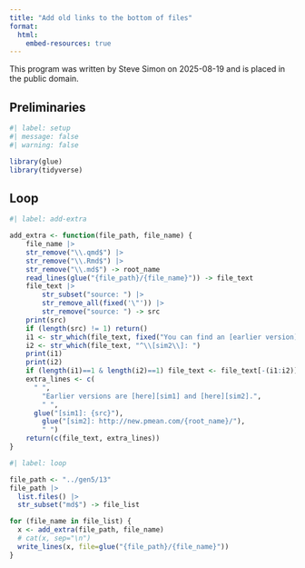 ```yaml
---
title: "Add old links to the bottom of files"
format:
  html:
    embed-resources: true
---
```


This program was written by Steve Simon on 2025-08-19 and is placed in the public domain.

## Preliminaries

```r
#| label: setup
#| message: false
#| warning: false

library(glue)
library(tidyverse)
```


## Loop

```r
#| label: add-extra

add_extra <- function(file_path, file_name) {
	file_name |>
    str_remove("\\.qmd$") |>
    str_remove("\\.Rmd$") |>
    str_remove("\\.md$") -> root_name
	read_lines(glue("{file_path}/{file_name}")) -> file_text
	file_text |>
		str_subset("source: ") |>
		str_remove_all(fixed('\"')) |>
		str_remove("source: ") -> src
	print(src)
	if (length(src) != 1) return()
	i1 <- str_which(file_text, fixed("You can find an [earlier version][sim1]"))
	i2 <- str_which(file_text, "^\\[sim2\\]: ")
	print(i1)
	print(i2)
	if (length(i1)==1 & length(i2)==1) file_text <- file_text[-(i1:i2)]
	extra_lines <- c(
	  " ",
		"Earlier versions are [here][sim1] and [here][sim2].",
		" ",
	  glue("[sim1]: {src}"),
		glue("[sim2]: http://new.pmean.com/{root_name}/"),
		" ")
	return(c(file_text, extra_lines))
}
```

```r
#| label: loop

file_path <- "../gen5/13"
file_path |>
  list.files() |>
  str_subset("md$") -> file_list

for (file_name in file_list) {
  x <- add_extra(file_path, file_name) 
  # cat(x, sep="\n")
  write_lines(x, file=glue("{file_path}/{file_name}"))
}
```
